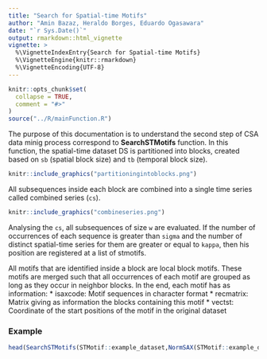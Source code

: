 ```yaml
---
title: "Search for Spatial-time Motifs"
author: "Amin Bazaz, Heraldo Borges, Eduardo Ogasawara"
date: "`r Sys.Date()`"
output: rmarkdown::html_vignette
vignette: >
  %\VignetteIndexEntry{Search for Spatial-time Motifs}
  %\VignetteEngine{knitr::rmarkdown}
  %\VignetteEncoding{UTF-8}
---
```


```r
knitr::opts_chunk$set(
  collapse = TRUE,
  comment = "#>"
)
source("../R/mainFunction.R")
```

The purpose of this documentation is to understand the second step of CSA data minig process correspond to **SearchSTMotifs** function. In this function, the spatial-time dataset DS is partitioned into blocks, created based on `sb` (spatial block size) and `tb` (temporal block size).   


```r
knitr::include_graphics("partitioningintoblocks.png")
```  


All subsequences inside each block are combined into a single time series called combined series (`cs`).  


```r
knitr::include_graphics("combineseries.png")
```  


Analysing the `cs`, all subsequences of size `w` are evaluated. If the number of occurrences of each sequence is greater than `sigma` and the number of distinct spatial-time series for them are greater or equal to `kappa`, then his position are registered at a list of stmotifs. 

All motifs that are identified inside a block are local block motifs. These motifs are merged such that all occurrences of each motif are grouped as long as they occur in neighbor blocks. In the end, each motif has as information:
* isaxcode: Motif sequences in character format
* recmatrix: Matrix giving as information the blocks containing this motif
* vectst: Coordinate of the start positions of the motif in the original dataset


### Example 

```r
head(SearchSTMotifs(STMotif::example_dataset,NormSAX(STMotif::example_dataset,7),3,7,10,10,3,10))
```

